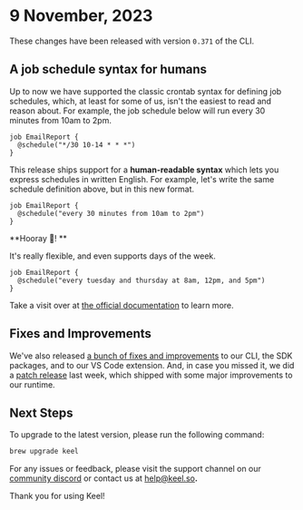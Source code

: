 # 9 November, 2023

These changes have been released with version `0.371` of the CLI.

## A job schedule syntax for humans 

Up to now we have supported the classic crontab syntax for defining job schedules, which, at least for some of us, isn't the easiest to read and reason about. For example, the job schedule below will run every 30 minutes from 10am to 2pm.

```keel filename="Schedule syntax for robots"
job EmailReport {
  @schedule("*/30 10-14 * * *")
}
```

This release ships support for a **human-readable syntax** which lets you express schedules in written English. For example, let's write the same schedule definition above, but in this new format.

```keel filename="Schedule syntax for humans"
job EmailReport {
  @schedule("every 30 minutes from 10am to 2pm")
}
```

**Hooray 🙌! **

It's really flexible, and even supports days of the week.

```keel
job EmailReport {
  @schedule("every tuesday and thursday at 8am, 12pm, and 5pm")
}
```

Take a visit over at [the official documentation](/jobs) to learn more.

## Fixes and Improvements

We've also released [a bunch of fixes and improvements](https://github.com/teamkeel/keel/releases/tag/v0.371.0) to our CLI, the SDK packages, and to our VS Code extension. And, in case you missed it, we did a [patch release](https://github.com/teamkeel/keel/releases/tag/v0.370.1) last week, which shipped with some major improvements to our runtime.

## Next Steps

To upgrade to the latest version, please run the following command:

```bash
brew upgrade keel
```

For any issues or feedback, please visit the support channel on our [community discord](https://keel.so/discord) or contact us at [help@keel.so](mailto:help@keel.so)**.**

Thank you for using Keel!